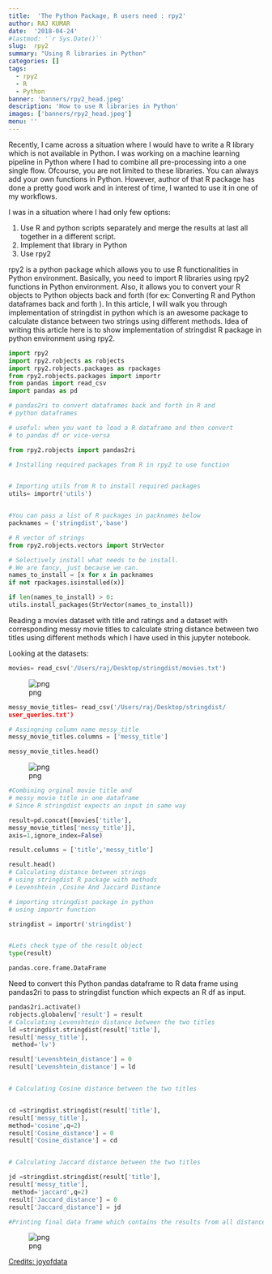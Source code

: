 ```yaml
---
title:  'The Python Package, R users need : rpy2'
author: RAJ KUMAR
date:  '2018-04-24'
#lastmod: '`r Sys.Date()`'
slug:  rpy2
summary: "Using R libraries in Python"
categories: []
tags: 
  - rpy2
  - R
  - Python
banner: 'banners/rpy2_head.jpeg'
description: 'How to use R libraries in Python'
images: ['banners/rpy2_head.jpeg']
menu: ''
---
```


Recently, I came across a situation where I would have to write a R library
which is not available in Python. I was working on a machine learning pipeline
in Python where I had to combine all pre-processing into a one single flow.
Ofcourse, you are not limited to these libraries. You can always add your own
functions in Python. However, author of that R package has done a pretty good
work and in interest of time, I wanted to use it in one of my workflows.


I was in a situation where I had only few options:

1. Use R and python scripts separately and merge the results at last all
   together in a different script.
2. Implement that library in Python
3. Use rpy2

rpy2 is a python package which allows you to use R functionalities in Python
environment. Basically, you need to import R libraries using rpy2 functions in
Python environment. Also, it allows you to convert your R objects to Python
objects back and forth (for ex: Converting R and Python dataframes back and
forth ). In this article, I will walk you through implementation of
stringdist in python which is an awesome package to calculate distance between
two strings using different methods. Idea of writing this article here is to
show implementation of stringdist R package in python environment using rpy2.

```python
import rpy2
import rpy2.robjects as robjects
import rpy2.robjects.packages as rpackages
from rpy2.robjects.packages import importr
from pandas import read_csv
import pandas as pd

# pandas2ri to convert dataframes back and forth in R and
# python dataframes

# useful: when you want to load a R dataframe and then convert
# to pandas df or vice-versa

from rpy2.robjects import pandas2ri

# Installing required packages from R in rpy2 to use function


# Importing utils from R to install required packages
utils= importr('utils')


#You can pass a list of R packages in packnames below
packnames = ('stringdist','base')

# R vector of strings
from rpy2.robjects.vectors import StrVector

# Selectively install what needs to be install.
# We are fancy, just because we can.
names_to_install = [x for x in packnames
if not rpackages.isinstalled(x)]

if len(names_to_install) > 0:
utils.install_packages(StrVector(names_to_install))

```

Reading a movies dataset with title and ratings and a dataset with corresponding
messy movie titles to calculate string distance between two titles using
different methods which I have used in this jupyter notebook.

Looking at the datasets:

```python
movies= read_csv('/Users/raj/Desktop/stringdist/movies.txt')
```

![png](https://raw.githubusercontent.com/rajkstats/rajkstats.rbind.io/master/static/post/2018-04-24-rpy2_files/figure-html/img1.png)


```python
messy_movie_titles= read_csv('/Users/raj/Desktop/stringdist/
user_queries.txt')

# Assingning column name messy_title
messy_movie_titles.columns = ['messy_title']

messy_movie_titles.head()
```

![png](https://raw.githubusercontent.com/rajkstats/rajkstats.rbind.io/master/static/post/2018-04-24-rpy2_files/figure-html/img2.png)


```python
#Combining orginal movie title and
# messy movie title in one dataframe
# Since R stringdist expects an input in same way

result=pd.concat([movies['title'],
messy_movie_titles['messy_title']],
axis=1,ignore_index=False)

result.columns = ['title','messy_title']

result.head()
# Calculating distance between strings
# using stringdist R package with methods
# Levenshtein ,Cosine And Jaccard Distance

# importing stringdist package in python
# using importr function

stringdist = importr('stringdist')


#Lets check type of the result object
type(result)

pandas.core.frame.DataFrame

```

Need to convert this Python pandas dataframe to R data frame using pandas2ri to
pass to stringdist function which expects an R df as input.


```python
pandas2ri.activate()
robjects.globalenv['result'] = result
# Calculating Levenshtein distance between the two titles
ld =stringdist.stringdist(result['title'],
result['messy_title'],
 method='lv')

result['Levenshtein_distance'] = 0
result['Levenshtein_distance'] = ld


# Calculating Cosine distance between the two titles


cd =stringdist.stringdist(result['title'],
result['messy_title'],
method='cosine',q=2)
result['Cosine_distance'] = 0
result['Cosine_distance'] = cd


# Calculating Jaccard distance between the two titles

jd =stringdist.stringdist(result['title'],
result['messy_title'],
 method='jaccard',q=2)
result['Jaccard_distance'] = 0
result['Jaccard_distance'] = jd

#Printing final data frame which contains the results from all distances
```

![png](https://raw.githubusercontent.com/rajkstats/rajkstats.rbind.io/master/static/post/2018-04-24-rpy2_files/figure-html/img3.png)

[Credits: joyofdata](https://www.joyofdata.de/blog/comparison-of-string-distance-algorithms/)
